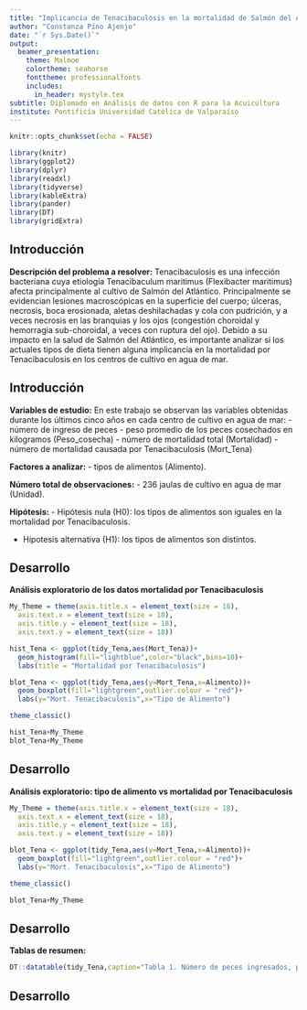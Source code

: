 ```yaml
---
title: "Implicancia de Tenacibaculosis en la mortalidad de Salmón del Atlántico"
author: "Constanza Pino Ajenjo"
date: "`r Sys.Date()`"
output: 
  beamer_presentation:
    theme: Malmoe
    colortheme: seahorse
    fonttheme: professionalfonts
    includes:
      in_header: mystyle.tex
subtitle: Diplomado en Análisis de datos con R para la Acuicultura
institute: Pontificia Universidad Católica de Valparaíso
---
```


```r
knitr::opts_chunk$set(echo = FALSE)

library(knitr)
library(ggplot2)
library(dplyr)
library(readxl)
library(tidyverse)
library(kableExtra)
library(pander)
library(DT)
library(gridExtra)

```

## Introducción

**Descripción del problema a resolver:** 
Tenacibaculosis es una infección bacteriana cuya etiología Tenacibaculum maritimus (Flexibacter maritimus) afecta principalmente al cultivo de Salmón del Atlántico. Principalmente se evidencian lesiones macroscópicas en la superficie del cuerpo; úlceras, necrosis, boca erosionada, aletas deshilachadas y cola con pudrición, y a veces necrosis en las branquias y los ojos (congestión choroidal y hemorragia sub-choroidal, a veces con ruptura del ojo). Debido a su impacto en la salud de Salmón del Atlántico, es importante analizar si los actuales tipos de dieta tienen alguna implicancia en la mortalidad por Tenacibaculosis en los centros de cultivo en agua de mar.

## Introducción

**Variables de estudio:** 
En este trabajo se observan las variables obtenidas durante los últimos cinco años en cada centro de cultivo en agua de mar:
- número de ingreso de peces 
- peso promedio de los peces cosechados en kilogramos (Peso_cosecha)
- número de mortalidad total (Mortalidad)
- número de mortalidad causada por Tenacibaculosis (Mort_Tena)

**Factores a analizar:** 
- tipos de alimentos (Alimento).

**Número total de observaciones:** 
- 236 jaulas de cultivo en agua de mar (Unidad).

**Hipótesis:**
- Hipótesis nula (H0): los tipos de alimentos son iguales en la mortalidad por Tenacibaculosis.

- Hipotesis alternativa (H1): los tipos de alimentos son distintos.


## Desarrollo

**Análisis exploratorio de los datos mortalidad por Tenacibaculosis**

```r

My_Theme = theme(axis.title.x = element_text(size = 18),
  axis.text.x = element_text(size = 18),
  axis.title.y = element_text(size = 18),
  axis.text.y = element_text(size = 18))

hist_Tena <- ggplot(tidy_Tena,aes(Mort_Tena))+
  geom_histogram(fill="lightblue",color="black",bins=10)+
  labs(title = "Mortalidad por Tenacibaculosis")

blot_Tena <- ggplot(tidy_Tena,aes(y=Mort_Tena,x=Alimento))+
  geom_boxplot(fill="lightgreen",outlier.colour = "red")+
  labs(y="Mort. Tenacibaculosis",x="Tipo de Alimento")

theme_classic()

hist_Tena+My_Theme
blot_Tena+My_Theme

```

## Desarrollo

**Análisis exploratorio: tipo de alimento vs mortalidad por Tenacibaculosis**
```r

My_Theme = theme(axis.title.x = element_text(size = 18),
  axis.text.x = element_text(size = 18),
  axis.title.y = element_text(size = 18),
  axis.text.y = element_text(size = 18))

blot_Tena <- ggplot(tidy_Tena,aes(y=Mort_Tena,x=Alimento))+
  geom_boxplot(fill="lightgreen",outlier.colour = "red")+
  labs(y="Mort. Tenacibaculosis",x="Tipo de Alimento")

theme_classic()

blot_Tena+My_Theme
```




## Desarrollo

**Tablas de resumen:**


```r

DT::datatable(tidy_Tena,caption="Tabla 1. Número de peces ingresados, peso cosecha, mortalidad total, mortalidad Tenacibaculosis, mortalidad BKD y mortalidad SRS por Unidad")

```



## Desarrollo

```r

```

